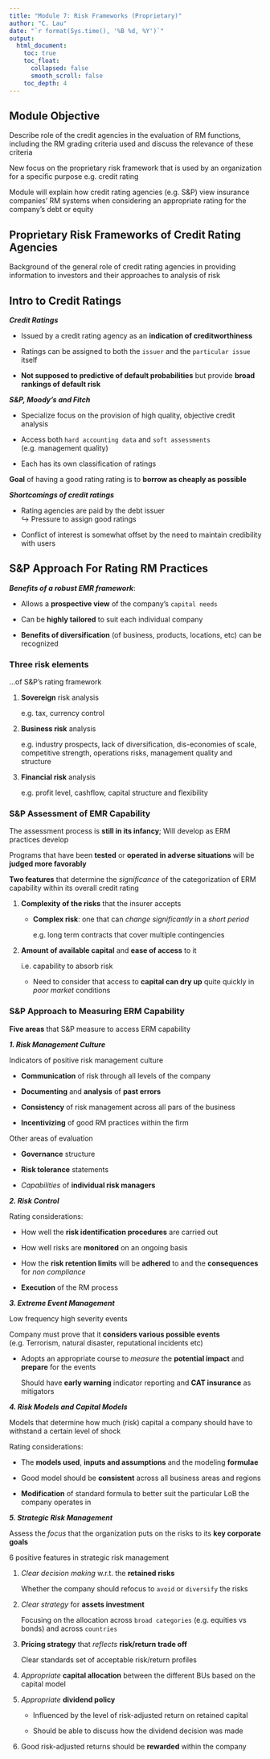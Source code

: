 ```yaml
---
title: "Module 7: Risk Frameworks (Proprietary)"
author: "C. Lau"
date: "`r format(Sys.time(), '%B %d, %Y')`"
output: 
  html_document:
    toc: true
    toc_float:
      collapsed: false
      smooth_scroll: false
    toc_depth: 4
---
```


## Module Objective

Describe role of the credit agencies in the evaluation of RM functions, including the RM grading criteria used and discuss the relevance of these criteria

New focus on the proprietary risk framework that is used by an organization for a specific purpose e.g. credit rating

Module will explain how credit rating agencies (e.g. S&P) view insurance companies' RM systems when considering an appropriate rating for the company's debt or equity

## Proprietary Risk Frameworks of Credit Rating Agencies

Background of the general role of credit rating agencies in providing information to investors and their approaches to analysis of risk

## Intro to Credit Ratings

***Credit Ratings***

* Issued by a credit rating agency as an **indication of creditworthiness**

* Ratings can be assigned to both the `issuer` and the `particular issue` itself

* **Not supposed to predictive of default probabilities** but provide **broad rankings of default risk**

***S&P, Moody's and Fitch***

* Specialize focus on the provision of high quality, objective credit analysis

* Access both `hard accounting data` and `soft assessments` (e.g. management quality)

* Each has its own classification of ratings

**Goal** of having a good rating rating is to **borrow as cheaply as possible**

***Shortcomings of credit ratings***

*  Rating agencies are paid by the debt issuer  
$\hookrightarrow$ Pressure to assign good ratings

* Conflict of interest is somewhat offset by the need to maintain credibility with users

## S&P Approach For Rating RM Practices

***Benefits of a robust EMR framework***:

* Allows a **prospective view** of the company's `capital needs`

* Can be **highly tailored** to suit each individual company

* **Benefits of diversification** (of business, products, locations, etc) can be recognized

### Three risk elements 

...of S&P's rating framework

1. **Sovereign** risk analysis

    e.g. tax, currency control
    
2. **Business risk** analysis 

    e.g. industry prospects, lack of diversification, dis-economies of scale, competitive strength, operations risks, management quality and structure

3. **Financial risk** analysis

    e.g. profit level, cashflow, capital structure and flexibility
    
### S&P Assessment of EMR Capability

The assessment process is **still in its infancy**; Will develop as ERM practices develop

Programs that have been **tested** or **operated in adverse situations** will be **judged more favorably**

**Two features** that determine the *significance* of the categorization of ERM capability within its overall credit rating

1. **Complexity of the risks** that the insurer accepts
    
    * **Complex risk**: one that can *change significantly* in a *short period*
            
        e.g. long term contracts that cover multiple contingencies

2. **Amount of available capital** and **ease of access** to it

    i.e. capability to absorb risk
    
    * Need to consider that access to **capital can dry up** quite quickly in *poor market* conditions
    
### S&P Approach to Measuring ERM Capability

**Five areas** that S&P measure to access ERM capability

***1. Risk Management Culture***

Indicators of positive risk management culture


* **Communication** of risk through all levels of the company

* **Documenting** and **analysis** of **past errors**

* **Consistency** of risk management across all pars of the business

* **Incentivizing** of good RM practices within the firm

Other areas of evaluation

* **Governance** structure

* **Risk tolerance** statements

* *Capabilities* of **individual risk managers**

***2. Risk Control***

Rating considerations:

* How well the **risk identification procedures** are carried out

* How well risks are **monitored** on an ongoing basis

* How the **risk retention limits** will be **adhered** to and the 
**consequences** for *non compliance*

* **Execution** of the RM process

***3. Extreme Event Management***

Low frequency high severity events

Company must prove that it **considers various possible events**  
(e.g. Terrorism, natural disaster, reputational incidents etc)

* Adopts an appropriate course to *measure* the **potential impact** and **prepare** for the events

    Should have **early warning** indicator reporting and **CAT insurance** as mitigators

***4. Risk Models and Capital Models***

Models that determine how much (risk) capital a company should have to withstand a certain level of shock

Rating considerations:

* The **models used**, **inputs and assumptions** and the modeling **formulae**

* Good model should be **consistent** across all business areas and regions

* **Modification** of standard formula to better suit the particular LoB the company operates in

***5. Strategic Risk Management***

Assess the *focus* that the organization puts on the risks to its **key corporate goals**

6 positive features in strategic risk management

1. *Clear decision making* w.r.t. the **retained risks**

    Whether the company should refocus to `avoid` or `diversify` the risks

2. *Clear strategy* for **assets investment**

    Focusing on the allocation across `broad categories` (e.g. equities vs bonds) and across `countries`

3. **Pricing strategy** that *reflects* **risk/return trade off**

    Clear standards set of acceptable risk/return profiles

4. *Appropriate* **capital allocation** between the different BUs based on the capital model

5. *Appropriate* **dividend policy**
    
    * Influenced by the level of risk-adjusted return on retained capital
    
    * Should be able to discuss how the dividend decision was made

6. Good risk-adjusted returns should be **rewarded** within the company